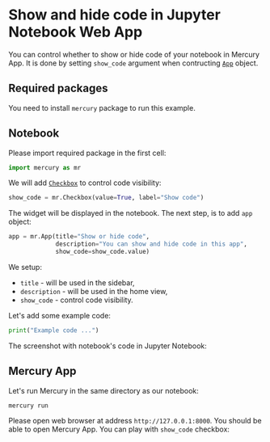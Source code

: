 
# Show and hide code in Jupyter Notebook Web App

You can control whether to show or hide code of your notebook in Mercury App. 
It is done by setting `show_code` argument when contructing [`App`](/docs/input-widgets/app) object.

## Required packages 

You need to install `mercury` package to run this example.

## Notebook 

Please import required package in the first cell:

```python
import mercury as mr
```

We will add [`Checkbox`](/docs/input-widgets/checkbox) to control code visibility:

```python
show_code = mr.Checkbox(value=True, label="Show code")
```

The widget will be displayed in the notebook. The next step, is to add `app` object:

```python 
app = mr.App(title="Show or hide code", 
             description="You can show and hide code in this app",
             show_code=show_code.value)
```

We setup:
- `title` - will be used in the sidebar,
- `description` - will be used in the home view,
- `show_code` - control code visibility.

Let's add some example code:

```python
print("Example code ...")
```

The screenshot with notebook's code in Jupyter Notebook:

<Screenshot src={notebookPng} alt="Python notebook to show or hide code" />

## Mercury App

Let's run Mercury in the same directory as our notebook:

```
mercury run
```

Please open web browser at address `http://127.0.0.1:8000`. You should be able to open Mercury App.
You can play with `show_code` checkbox:

<Screenshot src={appGif} alt="Mercury App show or hide code" />


